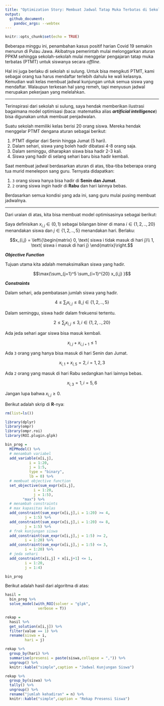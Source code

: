 ```yaml
---
title: "Optimization Story: Membuat Jadwal Tatap Muka Terbatas di Sekolah"
output: 
  github_document:
    pandoc_args: --webtex
---
```


```r
knitr::opts_chunk$set(echo = TRUE)
```

Beberapa minggu ini, penambahan kasus positif harian Covid 19 semakin menurun di Pulau Jawa. Akibatnya pemerintah mulai melonggarkan aturan PPKM sehingga sekolah-sekolah mulai menggelar pengajaran tatap muka terbatas (PTMT) untuk siswanya secara _offline_. 

Hal ini juga berlaku di sekolah si sulung. Untuk bisa mengikuti PTMT, kami sebagai orang tua harus mendaftar terlebih dahulu ke wali kelasnya. Kemudian wali kelas membuat jadwal kunjungan untuk semua siswa yang mendaftar. Walaupun terkesan hal yang remeh, tapi menyusun jadwal merupakan pekerjaan yang melelahkan.

---

Terinspirasi dari sekolah si sulung, saya hendak memberikan ilustrasi bagaimana model optimisasi (baca: matematika alias ___artificial intelligence___) bisa digunakan untuk membuat penjadwalan.

Suatu sekolah memiliki kelas berisi 20 orang siswa. Mereka hendak menggelar PTMT dengana aturan sebagai berikut:

1. PTMT digelar dari Senin hingga Jumat (5 hari).
1. Dalam sehari, siswa yang boleh hadir dibatasi 4-8 orang saja.
1. Dalam seminggu, diharapkan siswa bisa hadir 2-3 kali.
1. Siswa yang hadir di selang sehari baru bisa hadir kembali.

Saat membuat jadwal berdasarkan aturan di atas, tiba-tiba beberapa orang tua murid menelepon sang guru. Ternyata didapatkan:

1. `3` orang siswa hanya bisa hadir di __Senin dan Jumat__.
1. `2` orang siswa ingin hadir di __Rabu__ dan hari lainnya bebas.

Berdasarkan semua kondisi yang ada ini, sang guru mulai pusing membuat jadwalnya.

---

Dari uraian di atas, kita bisa membuat model optimisasinya sebagai berikut:

Saya definisikan $x_{i,j} \in (0,1)$ sebagai bilangan biner di mana $i \in \{1,2,..,20\}$ menandakan siswa dan $j \in \{1,2,..,5\}$ menandakan hari. Berlaku:

$$x_{i,j} = \left\{\begin{matrix}
0, \text{ siswa i tidak masuk di hari j}\\ 
1, \text{ siswa i masuk di hari j}
\end{matrix}\right.$$

___Objective Function___

Tujuan utama kita adalah memaksimalkan siswa yang hadir.

$$\max{\sum_{j=1}^5 \sum_{i=1}^{20} x_{i,j} }$$

___Constraints___

Dalam sehari, ada pembatasan jumlah siswa yang hadir.

$$4 \leq \sum_i x_{i,j} \leq 8, j \in \{1,2,..,5\}$$

Dalam seminggu, siswa hadir dalam frekuensi tertentu.

$$2 \leq \sum_j x_{i,j} \leq 3, i \in \{1,2,..,20\}$$

Ada jeda sehari agar siswa bisa masuk kembali.

$$x_{i,j} + x_{i,j+1} \leq 1$$

Ada `3` orang yang hanya bisa masuk di hari Senin dan Jumat.

$$x_{i,1} + x_{i,5} = 2, i = 1,2,3$$

Ada `2` orang yang masuk di hari Rabu sedangkan hari lainnya bebas.

$$x_{i,3} = 1, i = 5,6$$

Jangan lupa bahwa $x_{i,j} \geq 0$.

Berikut adalah skrip di __R__-nya:

```r
rm(list=ls())

library(dplyr)
library(ompr)
library(ompr.roi)
library(ROI.plugin.glpk)

bin_prog = 
  MIPModel() %>%
  # menambah variabel
  add_variable(x[i,j],
	       i = 1:20,
	       j = 1:5,
	       type = "binary",
	       lb = 0) %>%
  # membuat objective function
  set_objective(sum_expr(x[i,j],
			 i = 1:20,
			 j = 1:5),
		"max") %>%
  # menambah constraints
  # max kapasitas kelas
  add_constraint(sum_expr(x[i,j],i = 1:20) >= 4,
		 j = 1:5) %>%
  add_constraint(sum_expr(x[i,j],i = 1:20) <= 8,
		 j = 1:5) %>%
  # frek kunjungan siswa
  add_constraint(sum_expr(x[i,j],j = 1:5) >= 2,
		 i = 1:20) %>%
  add_constraint(sum_expr(x[i,j],j = 1:5) <= 3,
		 i = 1:20) %>%
  # jeda sehari
  add_constraint(x[i,j] + x[i,j+1] <= 1,
		 i = 1:20,
		 j = 1:4)

bin_prog 
```

Berikut adalah hasil dari algoritma di atas:

```r
hasil = 
  bin_prog %>%
  solve_model(with_ROI(solver = "glpk",
		       verbose = T))

rekap = 
  hasil %>% 
  get_solution(x[i,j]) %>%
  filter(value == 1) %>%
  rename(siswa = i,
         hari = j)

rekap %>%
  group_by(hari) %>%
  summarise(presensi = paste(siswa,collapse = ",")) %>%
  ungroup() %>%
  knitr::kable("simple",caption = "Jadwal Kunjungan Siswa")

rekap %>%
  group_by(siswa) %>%
  tally() %>%
  ungroup() %>%
  rename("jumlah kehadiran" = n) %>%
  knitr::kable("simple",caption = "Rekap Presensi Siswa")
```
